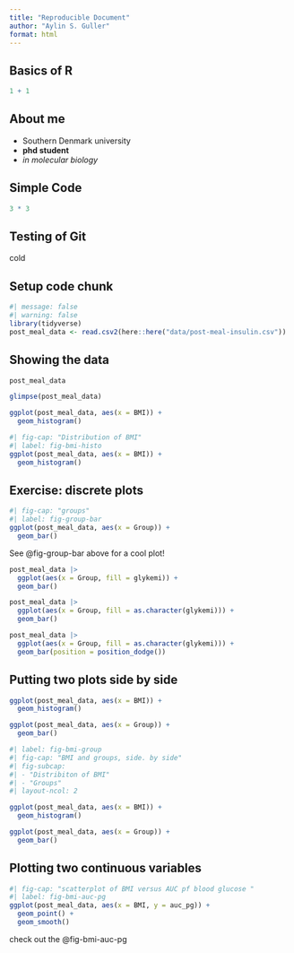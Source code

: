 ```yaml
---
title: "Reproducible Document"
author: "Aylin S. Guller"
format: html
---
```


## Basics of R

```r
1 + 1
```

## About me 

- Southern Denmark university 
- **phd student**
- *in molecular biology*

## Simple Code

```r
3 * 3
```

## Testing of Git

cold 

## Setup code chunk 

```r
#| message: false
#| warning: false
library(tidyverse)
post_meal_data <- read.csv2(here::here("data/post-meal-insulin.csv"))
```
## Showing the data

```r
post_meal_data
```

```r
glimpse(post_meal_data)
```

```r
ggplot(post_meal_data, aes(x = BMI)) +
  geom_histogram()
```
```r
#| fig-cap: "Distribution of BMI"
#| label: fig-bmi-histo
ggplot(post_meal_data, aes(x = BMI)) +
  geom_histogram()
```

## Exercise: discrete plots

```r
#| fig-cap: "groups"
#| label: fig-group-bar
ggplot(post_meal_data, aes(x = Group)) +
  geom_bar()
```

See @fig-group-bar above for a cool plot!

```r
post_meal_data |>
  ggplot(aes(x = Group, fill = glykemi)) +
  geom_bar()
```

```r
post_meal_data |>
  ggplot(aes(x = Group, fill = as.character(glykemi))) +
  geom_bar()
```

```r
post_meal_data |>
  ggplot(aes(x = Group, fill = as.character(glykemi))) +
  geom_bar(position = position_dodge())
```
## Putting two plots side by side 

```r
ggplot(post_meal_data, aes(x = BMI)) +
  geom_histogram()
```

```r
ggplot(post_meal_data, aes(x = Group)) +
  geom_bar()
```

```r
#| label: fig-bmi-group
#| fig-cap: "BMI and groups, side. by side"
#| fig-subcap:
#| - "Distribiton of BMI"
#| - "Groups"
#| layout-ncol: 2

ggplot(post_meal_data, aes(x = BMI)) +
  geom_histogram()

ggplot(post_meal_data, aes(x = Group)) +
  geom_bar()
```


## Plotting two continuous variables 

```r
#| fig-cap: "scatterplot of BMI versus AUC pf blood glucose "
#| label: fig-bmi-auc-pg 
ggplot(post_meal_data, aes(x = BMI, y = auc_pg)) + 
  geom_point() + 
  geom_smooth()
```
check out the @fig-bmi-auc-pg
